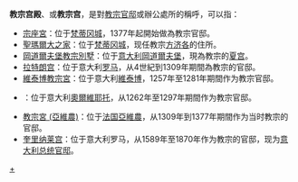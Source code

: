 '''教宗宫殿'''、或'''教宗宫'''，是對[[教宗|教宗]][[官邸|官邸]]或辦公處所的稱呼，可以指：

* [[宗座宮|宗座宮]]：位于[[梵蒂冈|梵蒂冈城]]，1377年起開始做為教宗官邸。
* [[聖瑪爾大之家|聖瑪爾大之家]]：位于[[梵蒂冈|梵蒂冈城]]，现任教宗[[方濟各_(教宗)|方济各]]的住所。
* [[岡道爾夫堡教宗別墅|岡道爾夫堡教宗別墅]]：位于[[意大利|意大利]][[甘多尔福堡|岡道爾夫堡]]，現為教宗的[[夏宫|夏宫]]。
* [[拉特朗宫|拉特朗宫]]：位于意大利[[罗马|罗马]]，从4世紀到1309年期間為教宗的官邸。
* [[維泰博教宗宮|維泰博教宗宮]]：位于意大利[[維泰博|維泰博]]，1257年至1281年期間作为教宗官邸。
* {{link-en|教宗宮 (奧爾維耶托)|Orvieto Papacy}}：位于意大利[[奥尔维耶托|奧爾維耶托]]，从1262年至1297年期間作为教宗官邸。
* [[教宗宮_(亞維農)|教宗宮 (亞維農)]]：位于[[法国|法国]][[亞維農|亞維農]]，从1309年到1377年期間作为当时教宗的官邸。
* [[奎里纳莱宫|奎里纳莱宫]]：位于意大利罗马，从1589年至1870年作为教宗的官邸，现为[[意大利总统|意大利总统]][[總統府|官邸]]。

{{消歧義|Cat=四字建築物消歧義}}

[[Category:教宗|+]]